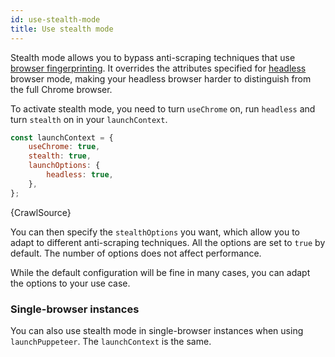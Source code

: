 ```yaml
---
id: use-stealth-mode
title: Use stealth mode
---
```



Stealth mode allows you to bypass anti-scraping techniques that use
[browser fingerprinting](https://pixelprivacy.com/resources/browser-fingerprinting/). It overrides the attributes specified for
[headless](https://developers.google.com/web/updates/2017/04/headless-chrome) browser mode, making your headless browser harder to distinguish from
the full Chrome browser.

To activate stealth mode, you need to turn `useChrome` on, run `headless` and turn `stealth` on in your <VersionedApiLink apiPath="puppeteer-crawler/interface/PuppeteerCrawlerOptions#launchContext">`launchContext`</VersionedApiLink>.

```js
const launchContext = {
    useChrome: true,
    stealth: true,
    launchOptions: {
        headless: true,
    },
};
```

<CodeBlock className="language-js">
	{CrawlSource}
</CodeBlock>

You can then specify the <VersionedApiLink apiPath="puppeteer-crawler/namespace/puppeteerStealth#StealthOptions">`stealthOptions`</VersionedApiLink> you want,
which allow you to adapt to different anti-scraping techniques. All the options are set to `true` by default. The number of options does not affect performance.

While the default configuration will be fine in many cases, you can adapt the options to your use case.

### Single-browser instances

You can also use stealth mode in single-browser instances when using <VersionedApiLink apiPath="puppeteer-crawler/function/launchPuppeteer">`launchPuppeteer`</VersionedApiLink>.
The `launchContext` is the same.
